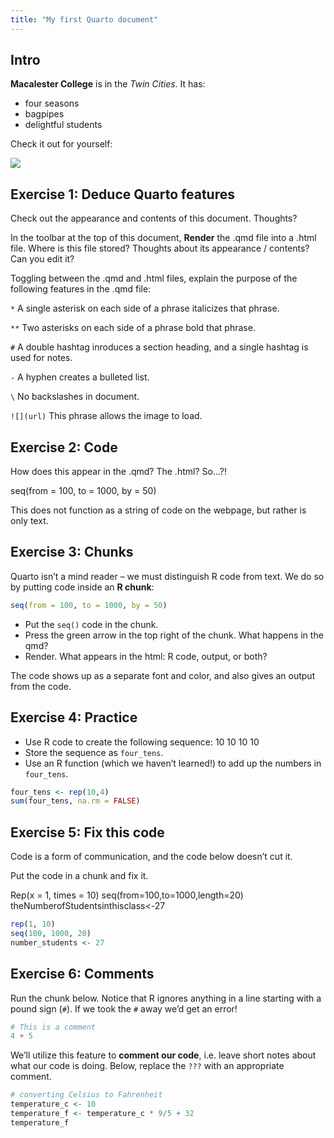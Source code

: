 ```yaml
---
title: "My first Quarto document"
---
```


## Intro


**Macalester College** is in the *Twin Cities*.
It has:

- four seasons
- bagpipes
- delightful students

Check it out for yourself:

![](https://www.macalester.edu/about/wp-content/uploads/sites/191/2019/12/campusmap336.png)





## Exercise 1: Deduce Quarto features

Check out the appearance and contents of this document. Thoughts?

In the toolbar at the top of this document, **Render** the .qmd file into a .html file. Where is this file stored? Thoughts about its appearance / contents? Can you edit it?

Toggling between the .qmd and .html files, explain the purpose of the following features in the .qmd file:        

`*`
A single asterisk on each side of a phrase italicizes that phrase.

`**`
Two asterisks on each side of a phrase bold that phrase.

`#`
A double hashtag inroduces a section heading, and a single hashtag is used for notes.

`-`
A hyphen creates a bulleted list.

`\`
No backslashes in document.

`![](url)`
This phrase allows the image to load.



## Exercise 2: Code

How does this appear in the .qmd? The .html? So...?!

seq(from = 100, to = 1000, by = 50)

This does not function as a string of code on the webpage, but rather is only text.

## Exercise 3: Chunks

Quarto isn't a mind reader -- we must distinguish R code from text.
We do so by putting code inside an **R chunk**:

```r
seq(from = 100, to = 1000, by = 50)
```

- Put the `seq()` code in the chunk.
- Press the green arrow in the top right of the chunk. What happens in the qmd?
- Render. What appears in the html: R code, output, or both?

The code shows up as a separate font and color, and also gives an output from the code.


## Exercise 4: Practice

- Use R code to create the following sequence: 10 10 10 10
- Store the sequence as `four_tens`.
- Use an R function (which we haven't learned!) to add up the numbers in `four_tens`.

```r
four_tens <- rep(10,4)
sum(four_tens, na.rm = FALSE)
```

## Exercise 5: Fix this code

Code is a form of communication, and the code below doesn't cut it.

Put the code in a chunk and fix it.

Rep(x = 1, times = 10)
seq(from=100,to=1000,length=20)
theNumberofStudentsinthisclass<-27

```r
rep(1, 10)
seq(100, 1000, 20)
number_students <- 27
```


## Exercise 6: Comments

Run the chunk below.
Notice that R ignores anything in a line starting with a pound sign (`#`).
If we took the `#` away we'd get an error!

```r
# This is a comment
4 + 5
```

We'll utilize this feature to **comment our code**, i.e. leave short notes about what our code is doing.
Below, replace the `???` with an appropriate comment.

```r
# converting Celsius to Fahrenheit
temperature_c <- 10
temperature_f <- temperature_c * 9/5 + 32
temperature_f
```
